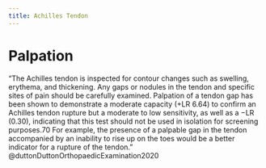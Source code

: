 ```yaml
---
title: Achilles Tendon
---
```






# Palpation

"The Achilles tendon is inspected for contour changes such as swelling, erythema, and thickening. Any gaps or nodules in the tendon and specific sites of pain should be carefully examined. Palpation of a tendon gap has been shown to demonstrate a moderate capacity (+LR 6.64) to confirm an Achilles tendon rupture but a moderate to low sensitivity, as well as a −LR (0.30), indicating that this test should not be used in isolation for screening purposes.70 For example, the presence of a palpable gap in the tendon accompanied by an inability to rise up on the toes would be a better indicator for a rupture of the tendon." @duttonDuttonOrthopaedicExamination2020 